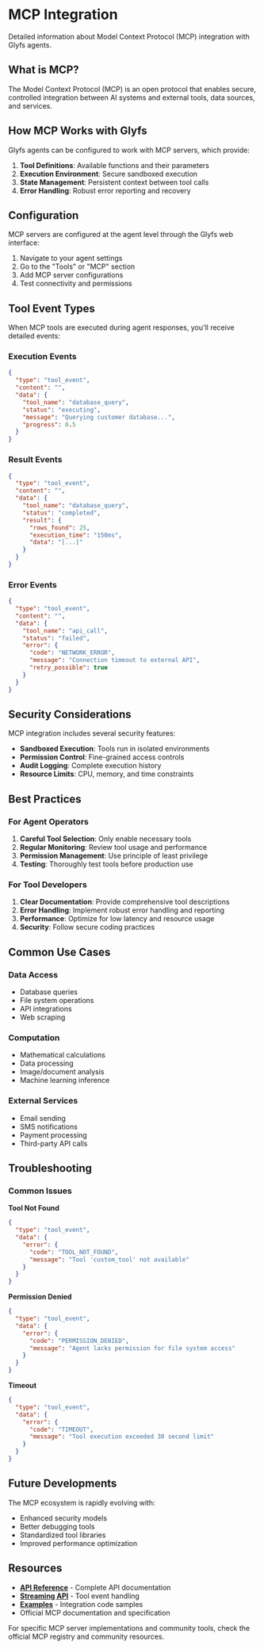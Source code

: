 # MCP Integration

Detailed information about Model Context Protocol (MCP) integration with Glyfs agents.

## What is MCP?

The Model Context Protocol (MCP) is an open protocol that enables secure, controlled integration between AI systems and external tools, data sources, and services.

## How MCP Works with Glyfs

Glyfs agents can be configured to work with MCP servers, which provide:

1. **Tool Definitions**: Available functions and their parameters
2. **Execution Environment**: Secure sandboxed execution
3. **State Management**: Persistent context between tool calls
4. **Error Handling**: Robust error reporting and recovery

## Configuration

MCP servers are configured at the agent level through the Glyfs web interface:

1. Navigate to your agent settings
2. Go to the "Tools" or "MCP" section
3. Add MCP server configurations
4. Test connectivity and permissions

## Tool Event Types

When MCP tools are executed during agent responses, you'll receive detailed events:

### Execution Events

```json
{
  "type": "tool_event",
  "content": "",
  "data": {
    "tool_name": "database_query",
    "status": "executing",
    "message": "Querying customer database...",
    "progress": 0.5
  }
}
```

### Result Events

```json
{
  "type": "tool_event", 
  "content": "",
  "data": {
    "tool_name": "database_query",
    "status": "completed",
    "result": {
      "rows_found": 25,
      "execution_time": "150ms",
      "data": "[...]"
    }
  }
}
```

### Error Events

```json
{
  "type": "tool_event",
  "content": "",
  "data": {
    "tool_name": "api_call",
    "status": "failed", 
    "error": {
      "code": "NETWORK_ERROR",
      "message": "Connection timeout to external API",
      "retry_possible": true
    }
  }
}
```

## Security Considerations

MCP integration includes several security features:

- **Sandboxed Execution**: Tools run in isolated environments
- **Permission Control**: Fine-grained access controls
- **Audit Logging**: Complete execution history
- **Resource Limits**: CPU, memory, and time constraints

## Best Practices

### For Agent Operators

1. **Careful Tool Selection**: Only enable necessary tools
2. **Regular Monitoring**: Review tool usage and performance
3. **Permission Management**: Use principle of least privilege
4. **Testing**: Thoroughly test tools before production use

### For Tool Developers

1. **Clear Documentation**: Provide comprehensive tool descriptions
2. **Error Handling**: Implement robust error handling and reporting
3. **Performance**: Optimize for low latency and resource usage
4. **Security**: Follow secure coding practices

## Common Use Cases

### Data Access
- Database queries
- File system operations
- API integrations
- Web scraping

### Computation
- Mathematical calculations
- Data processing
- Image/document analysis
- Machine learning inference

### External Services
- Email sending
- SMS notifications
- Payment processing
- Third-party API calls

## Troubleshooting

### Common Issues

**Tool Not Found**
```json
{
  "type": "tool_event",
  "data": {
    "error": {
      "code": "TOOL_NOT_FOUND",
      "message": "Tool 'custom_tool' not available"
    }
  }
}
```

**Permission Denied**
```json
{
  "type": "tool_event", 
  "data": {
    "error": {
      "code": "PERMISSION_DENIED",
      "message": "Agent lacks permission for file system access"
    }
  }
}
```

**Timeout**
```json
{
  "type": "tool_event",
  "data": {
    "error": {
      "code": "TIMEOUT",
      "message": "Tool execution exceeded 30 second limit"
    }
  }
}
```

## Future Developments

The MCP ecosystem is rapidly evolving with:

- Enhanced security models
- Better debugging tools
- Standardized tool libraries
- Improved performance optimization

## Resources

- **[API Reference](/api/)** - Complete API documentation
- **[Streaming API](/api/streaming)** - Tool event handling
- **[Examples](/examples/)** - Integration code samples
- Official MCP documentation and specification

For specific MCP server implementations and community tools, check the official MCP registry and community resources.